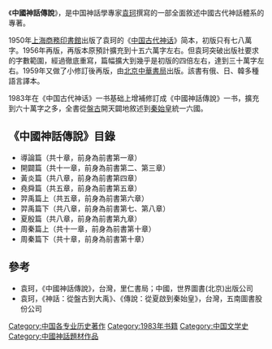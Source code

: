 《'''中國神話傳說'''》，是中国神話學專家[[袁珂|袁珂]]撰寫的一部全面敘述中國古代神話體系的專著。

1950年[[上海|上海]][[商務印書館|商務印書館]]出版了袁珂的《[[中国古代神话_(袁珂)|中国古代神话]]》简本，初版只有七八萬字。1956年再版，再版本原預計擴充到十五六萬字左右。但袁珂突破出版社要求的字數範圍，經過徹底重寫，篇幅擴大到幾乎是初版的四倍左右，達到三十萬字左右。1959年又做了小修訂後再版，由[[北京|北京]][[中華書局|中華書局]]出版。該書有俄、日、韓多種語言譯本。

1983年在《中国古代神话》一书基础上增補修訂成《中國神話傳說》一书，擴充到六十萬字之多，全書從[[盤古|盤古]]開天闢地敘述到[[秦始皇|秦始皇]]統一六國。

==《中國神話傳說》目錄==
* 導論篇（共十章，前身為前書第一章）
* 開闢篇（共十一章，前身為前書第二、第三章）
* 黃炎篇（共八章，前身為前書第四章）
* 堯舜篇（共五章，前身為前書第五章）
* 羿禹篇上（共五章，前身為前書第六章）
* 羿禹篇下（共八章，前身為前書第七、第八章）
* 夏殷篇（共八章，前身為前書第九章）
* 周秦篇上（共十一章，前身為前書第十章）
* 周秦篇下（共十章，前身為前書第十章）

==參考==
*袁珂，《中國神話傳說》，台灣，里仁書局；中國，世界圖書(北京)出版公司
*袁珂，《神話：從盤古到大禹》、《傳說：從夏啟到秦始皇》，台灣，五南圖書股份公司

[[Category:中国各专业历史著作|Category:中国各专业历史著作]]
[[Category:1983年书籍|Category:1983年书籍]]
[[Category:中国文学史|Category:中国文学史]]
[[Category:中國神話題材作品|Category:中國神話題材作品]]